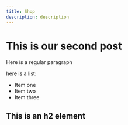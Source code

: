 ```yaml
---
title: Shop   
description: description  
---
```


# This is our second post

Here is a regular paragraph

here is a list:

- Item one
- Item two
- Item three

## This is an h2 element
